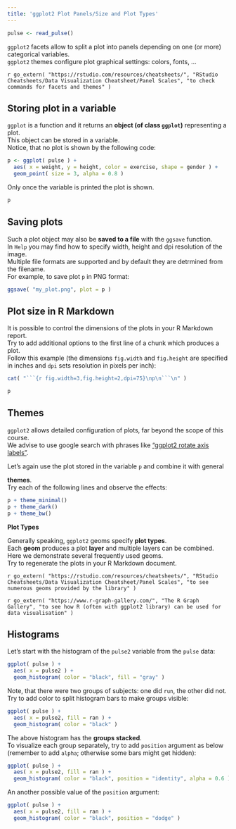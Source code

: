 ```yaml
---
title: 'ggplot2 Plot Panels/Size and Plot Types'
---
```


```r
pulse <- read_pulse() 
```

`ggplot2` facets allow to split a plot into panels depending on one (or more) categorical variables.  
`ggplot2` themes configure plot graphical settings: colors, fonts, ...

`r go_extern( "https://rstudio.com/resources/cheatsheets/", "RStudio Cheatsheets/Data Visualization Cheatsheet/Panel Scales", "to check commands for facets and themes" )`

## Storing plot in a variable

`ggplot` is a function and it returns an **object (of class `ggplot`)** representing a plot.  
This object can be stored in a variable.  
Notice, that no plot is shown by the following code:
```r
p <- ggplot( pulse ) +
  aes( x = weight, y = height, color = exercise, shape = gender ) +
  geom_point( size = 3, alpha = 0.8 )
```

Only once the variable is printed the plot is shown.
```r
p
```

## Saving plots

Such a plot object may also be **saved to a file** with the `ggsave` function.  
In `Help` you may find how to specify width, height and dpi resolution of the image.  
Multiple file formats are supported and by default they are detrmined from the filename.  
For example, to save plot `p` in PNG format:
```r
ggsave( "my_plot.png", plot = p )
```

## Plot size in R Markdown

It is possible to control the dimensions of the plots in your R Markdown report.  
Try to add additional options to the first line of a chunk which produces a plot.  
Follow this example (the dimensions `fig.width` and `fig.height` are specified in inches and `dpi` sets resolution in pixels per inch): 

````r
cat( "```{r fig.width=3,fig.height=2,dpi=75}\np\n```\n" )
````
```r
p
```

## Themes

`ggplot2` allows detailed configuration of plots, far beyond the scope of this course.  
We advise to use google search with phrases like ["ggplot2 rotate axis labels"](https://www.google.com/search?q=ggplot+rotate+axis+labels).

Let's again use the plot stored in the variable `p` and combine it with general

**themes**.  
Try each of the following lines and observe the effects:
```r
p + theme_minimal()
p + theme_dark()
p + theme_bw()
```



**Plot Types**

Generally speaking, `ggplot2` geoms specify **plot types**.  
Each **geom** produces a plot **layer** and multiple layers can be combined.  
Here we demonstrate several frequently used geoms.  
Try to regenerate the plots in your R Markdown document.

`r go_extern( "https://rstudio.com/resources/cheatsheets/", "RStudio Cheatsheets/Data Visualization Cheatsheet/Panel Scales", "to see numerous geoms provided by the library" )`

`r go_extern( "https://www.r-graph-gallery.com/", "The R Graph Gallery", "to see how R (often with ggplot2 library) can be used for data visualisation" )`

## Histograms

Let's start with the histogram of the `pulse2` variable from the `pulse` data:
```r
ggplot( pulse ) +
  aes( x = pulse2 ) +
  geom_histogram( color = "black", fill = "gray" )
```

Note, that there were two groups of subjects: one did `run`, the other did not.  
Try to add color to split histogram bars to make groups visible:
```r
ggplot( pulse ) +
  aes( x = pulse2, fill = ran ) +
  geom_histogram( color = "black" )
```

The above histogram has the **groups stacked**.  
To visualize each group separately, try to add `position` argument as below (remember to add `alpha`; otherwise some bars might get hidden):
```r
ggplot( pulse ) +
  aes( x = pulse2, fill = ran ) +
  geom_histogram( color = "black", position = "identity", alpha = 0.6 )
```


An another possible value of the `position` argument:
```r
ggplot( pulse ) +
  aes( x = pulse2, fill = ran ) +
  geom_histogram( color = "black", position = "dodge" )
```
